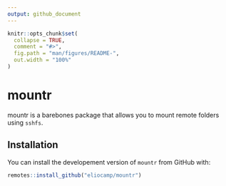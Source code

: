 ```yaml
---
output: github_document
---
```


<!-- README.md is generated from README.Rmd. Please edit that file -->

```r
knitr::opts_chunk$set(
  collapse = TRUE,
  comment = "#>",
  fig.path = "man/figures/README-",
  out.width = "100%"
)
```
# mountr

<!-- badges: start -->
<!-- badges: end -->

mountr is a barebones package that allows you to mount remote folders using `sshfs`. 

## Installation

You can install the developement version of `mountr` from GitHub with:

``` r
remotes::install_github("eliocamp/mountr")
```


